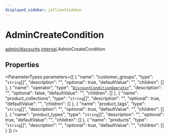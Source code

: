 ```yaml
---
displayed_sidebar: jsClientSidebar
---
```



# AdminCreateCondition

[admin/discounts](../../modules/admin_discounts.mdx).[internal](../../admin_discounts/modules/admin_discounts.internal.mdx).AdminCreateCondition

## Properties

<ParameterTypes parameters={[
  {
    "name": "customer_groups",
    "type": "`string`[]",
    "description": "",
    "optional": true,
    "defaultValue": "",
    "children": []
  },
  {
    "name": "operator",
    "type": "[`DiscountConditionOperator`](../enums/admin_collections.internal.DiscountConditionOperator.mdx)",
    "description": "",
    "optional": false,
    "defaultValue": "",
    "children": []
  },
  {
    "name": "product_collections",
    "type": "`string`[]",
    "description": "",
    "optional": true,
    "defaultValue": "",
    "children": []
  },
  {
    "name": "product_tags",
    "type": "`string`[]",
    "description": "",
    "optional": true,
    "defaultValue": "",
    "children": []
  },
  {
    "name": "product_types",
    "type": "`string`[]",
    "description": "",
    "optional": true,
    "defaultValue": "",
    "children": []
  },
  {
    "name": "products",
    "type": "`string`[]",
    "description": "",
    "optional": true,
    "defaultValue": "",
    "children": []
  }
]} />
